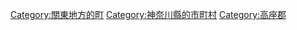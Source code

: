 {{Commonscat|Samukawa, Kanagawa}}
{{Catmore}}

{{DEFAULTSORT:Samukawa}}
[[Category:關東地方的町|Category:關東地方的町]]
[[Category:神奈川縣的市町村|Category:神奈川縣的市町村]]
[[Category:高座郡|Category:高座郡]]